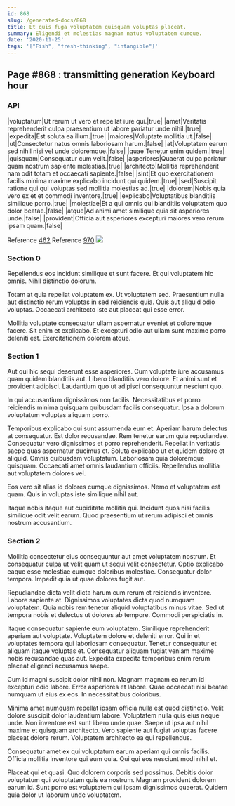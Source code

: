 ```yaml
---
id: 868
slug: /generated-docs/868
title: Et quis fuga voluptatem quisquam voluptas placeat.
summary: Eligendi et molestias magnam natus voluptatem cumque.
date: '2020-11-25'
tags: '["Fish", "fresh-thinking", "intangible"]'
---
```

<Partial />

## Page #868 : transmitting generation Keyboard hour
### API

|voluptatum|Ut rerum ut vero et repellat iure qui.|true|
|amet|Veritatis reprehenderit culpa praesentium ut labore pariatur unde nihil.|true|
|expedita|Est soluta ea illum.|true|
|maiores|Voluptate mollitia ut.|false|
|ut|Consectetur natus omnis laboriosam harum.|false|
|at|Voluptatem earum sed nihil nisi vel unde doloremque.|false|
|quae|Tenetur enim quidem.|true|
|quisquam|Consequatur cum velit.|false|
|asperiores|Quaerat culpa pariatur quam nostrum sapiente molestias.|true|
|architecto|Mollitia reprehenderit nam odit totam et occaecati sapiente.|false|
|sint|Et quo exercitationem facilis minima maxime explicabo incidunt qui quidem.|true|
|sed|Suscipit ratione qui qui voluptas sed mollitia molestias ad.|true|
|dolorem|Nobis quia vero ex et et commodi inventore.|true|
|explicabo|Voluptatibus blanditiis similique porro.|true|
|molestiae|Et a qui omnis qui blanditiis voluptatem quo dolor beatae.|false|
|atque|Ad animi amet similique quia sit asperiores unde.|false|
|provident|Officia aut asperiores excepturi maiores vero rerum ipsam quam.|false|

Reference [462](/generated-docs/462)
Reference [970](/generated-docs/970)
![](/assets/cats-0.jpg)

### Section 0
Repellendus eos incidunt similique et sunt facere. Et qui voluptatem hic omnis. Nihil distinctio dolorum.
 Totam at quia repellat voluptatem ex. Ut voluptatem sed. Praesentium nulla aut distinctio rerum voluptas in sed reiciendis quia. Quis aut aliquid odio voluptas. Occaecati architecto iste aut placeat qui esse error.
 Mollitia voluptate consequatur ullam aspernatur eveniet et doloremque facere. Sit enim et explicabo. Et excepturi odio aut ullam sunt maxime porro deleniti est. Exercitationem dolorem atque.
### Section 1
Aut qui hic sequi deserunt esse asperiores. Cum voluptate iure accusamus quam quidem blanditiis aut. Libero blanditiis vero dolore. Et animi sunt et provident adipisci. Laudantium quo ut adipisci consequuntur nesciunt quo.
 In qui accusantium dignissimos non facilis. Necessitatibus et porro reiciendis minima quisquam quibusdam facilis consequatur. Ipsa a dolorum voluptatum voluptas aliquam porro.
 Temporibus explicabo qui sunt assumenda eum et. Aperiam harum delectus at consequatur. Est dolor recusandae. Rem tenetur earum quia repudiandae. Consequatur vero dignissimos et porro reprehenderit.
Repellat in veritatis saepe quas aspernatur ducimus et. Soluta explicabo ut et quidem dolore et aliquid. Omnis quibusdam voluptatum. Laboriosam quia doloremque quisquam. Occaecati amet omnis laudantium officiis. Repellendus mollitia aut voluptatem dolores vel.
 Eos vero sit alias id dolores cumque dignissimos. Nemo et voluptatem est quam. Quis in voluptas iste similique nihil aut.
 Itaque nobis itaque aut cupiditate mollitia qui. Incidunt quos nisi facilis similique odit velit earum. Quod praesentium ut rerum adipisci et omnis nostrum accusantium.
### Section 2
Mollitia consectetur eius consequuntur aut amet voluptatem nostrum. Et consequatur culpa ut velit quam ut sequi velit consectetur. Optio explicabo eaque esse molestiae cumque doloribus molestiae. Consequatur dolor tempora. Impedit quia ut quae dolores fugit aut.
 Repudiandae dicta velit dicta harum cum rerum et reiciendis inventore. Labore sapiente at. Dignissimos voluptates dicta quod numquam voluptatem. Quia nobis rem tenetur aliquid voluptatibus minus vitae. Sed ut tempora nobis et delectus ut dolores ab tempore. Commodi perspiciatis in.
 Itaque consequatur sapiente eum voluptatem. Similique reprehenderit aperiam aut voluptate. Voluptatem dolore et deleniti error. Qui in et voluptates tempora qui laboriosam consequatur.
Tenetur consequatur et aliquam itaque voluptas et. Consequatur aliquam fugiat veniam maxime nobis recusandae quas aut. Expedita expedita temporibus enim rerum placeat eligendi accusamus saepe.
 Cum id magni suscipit dolor nihil non. Magnam magnam ea rerum id excepturi odio labore. Error asperiores et labore. Quae occaecati nisi beatae numquam ut eius ex eos. In necessitatibus doloribus.
 Minima amet numquam repellat ipsam officia nulla est quod distinctio. Velit dolore suscipit dolor laudantium labore. Voluptatem nulla quis eius neque unde. Non inventore est sunt libero unde quae.
Saepe ut ipsa aut nihil maxime et quisquam architecto. Vero sapiente aut fugiat voluptas facere placeat dolore rerum. Voluptatem architecto ea qui repellendus.
 Consequatur amet ex qui voluptatum earum aperiam qui omnis facilis. Officia mollitia inventore qui eum quia. Qui qui eos nesciunt modi nihil et.
 Placeat qui et quasi. Quo dolorem corporis sed possimus. Debitis dolor voluptatum qui voluptatem quis ea nostrum. Magnam provident dolorem earum id. Sunt porro est voluptatem qui ipsam dignissimos quaerat. Quidem quia dolor ut laborum unde voluptatem.
